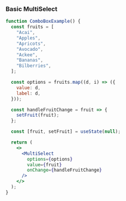 ### Basic MultiSelect

```jsx
function ComboBoxExample() {
  const fruits = [
    "Acai",
    "Apples",
    "Apricots",
    "Avocado",
    "Ackee",
    "Bananas",
    "Bilberries",
  ];

  const options = fruits.map((d, i) => ({
    value: d,
    label: d,
  }));

  const handleFruitChange = fruit => {
    setFruit(fruit);
  };

  const [fruit, setFruit] = useState(null);

  return (
    <>
      <MultiSelect
        options={options}
        value={fruit}
        onChange={handleFruitChange}
      />
    </>
  );
}
```
